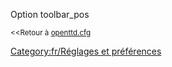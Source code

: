 {{fr/Amorce}}
Option toolbar_pos

<small><<Retour à [[Main/fr/Openttd.cfg|openttd.cfg]]</small>
[[Category:fr/Réglages et préférences]]